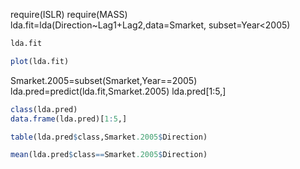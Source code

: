 require(ISLR)
require(MASS)
lda.fit=lda(Direction~Lag1+Lag2,data=Smarket, subset=Year<2005)
```r
lda.fit
```
```r
plot(lda.fit)
```
Smarket.2005=subset(Smarket,Year==2005)
lda.pred=predict(lda.fit,Smarket.2005)
lda.pred[1:5,]

```r
class(lda.pred)
data.frame(lda.pred)[1:5,]
```
```r
table(lda.pred$class,Smarket.2005$Direction)
```
```r
mean(lda.pred$class==Smarket.2005$Direction)
```

